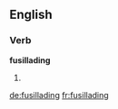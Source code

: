 ==English==

===Verb===
'''fusillading'''

# {{present participle of|fusillade}}

[[de:fusillading]]
[[fr:fusillading]]